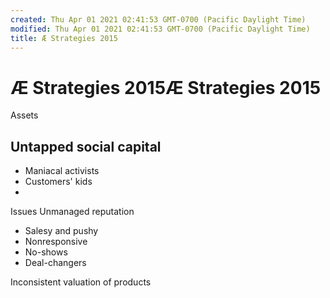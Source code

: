```yaml
---
created: Thu Apr 01 2021 02:41:53 GMT-0700 (Pacific Daylight Time)
modified: Thu Apr 01 2021 02:41:53 GMT-0700 (Pacific Daylight Time)
title: Æ Strategies 2015
---
```

# Æ Strategies 2015Æ Strategies 2015

Assets


Untapped social capital
- 
- Maniacal activists
- Customers' kids
- 

Issues
Unmanaged reputation
- Salesy and pushy
- Nonresponsive
- No-shows
- Deal-changers

Inconsistent valuation of products